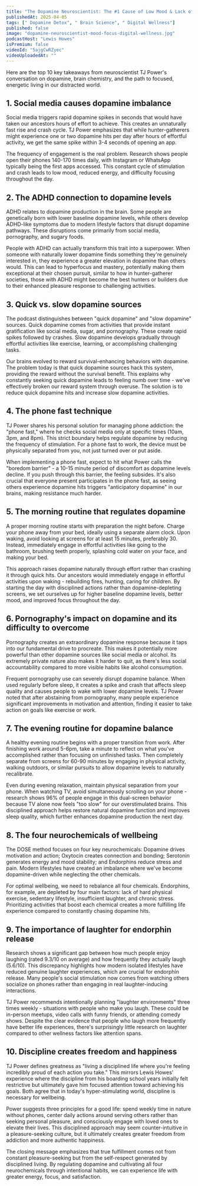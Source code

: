 ```yaml
---
title: "The Dopamine Neuroscientist: The #1 Cause of Low Mood & Lack of Focus!"
publishedAt: 2025-04-05
tags: [" Dopamine Detox", " Brain Science", " Digital Wellness"]
published: false
image: "dopamine-neuroscientist-mood-focus-digital-wellness.jpg"
podcastHost: "Lewis Howes"
isPremium: false
videoId: "5ajgCwRZyec"
videoUploadedAt: ""
---
```



<PodcastSummaryPageLayout frontmatter={frontmatter}>

Here are the top 10 key takeaways from neuroscientist TJ Power's conversation on dopamine, brain chemistry, and the path to focused, energetic living in our distracted world.

## 1. Social media causes dopamine imbalance

Social media triggers rapid dopamine spikes in seconds that would have taken our ancestors hours of effort to achieve. This creates an unnaturally fast rise and crash cycle. TJ Power emphasizes that while hunter-gatherers might experience one or two dopamine hits per day after hours of effortful activity, we get the same spike within 3-4 seconds of opening an app.

The frequency of engagement is the real problem. Research shows people open their phones 140-170 times daily, with Instagram or WhatsApp typically being the first apps accessed. This constant cycle of stimulation and crash leads to low mood, reduced energy, and difficulty focusing throughout the day.

## 2. The ADHD connection to dopamine levels

ADHD relates to dopamine production in the brain. Some people are genetically born with lower baseline dopamine levels, while others develop ADHD-like symptoms due to modern lifestyle factors that disrupt dopamine pathways. These disruptions come primarily from social media, pornography, and sugary foods.

People with ADHD can actually transform this trait into a superpower. When someone with naturally lower dopamine finds something they're genuinely interested in, they experience a greater elevation in dopamine than others would. This can lead to hyperfocus and mastery, potentially making them exceptional at their chosen pursuit, similar to how in hunter-gatherer societies, those with ADHD might become the best hunters or builders due to their enhanced pleasure response to challenging activities.

## 3. Quick vs. slow dopamine sources

The podcast distinguishes between "quick dopamine" and "slow dopamine" sources. Quick dopamine comes from activities that provide instant gratification like social media, sugar, and pornography. These create rapid spikes followed by crashes. Slow dopamine develops gradually through effortful activities like exercise, learning, or accomplishing challenging tasks.

Our brains evolved to reward survival-enhancing behaviors with dopamine. The problem today is that quick dopamine sources hack this system, providing the reward without the survival benefit. This explains why constantly seeking quick dopamine leads to feeling numb over time - we've effectively broken our reward system through overuse. The solution is to reduce quick dopamine hits and increase slow dopamine activities.

## 4. The phone fast technique

TJ Power shares his personal solution for managing phone addiction: the "phone fast," where he checks social media only at specific times (10am, 3pm, and 8pm). This strict boundary helps regulate dopamine by reducing the frequency of stimulation. For a phone fast to work, the device must be physically separated from you, not just turned over or put aside.

When implementing a phone fast, expect to hit what Power calls the "boredom barrier" - a 10-15 minute period of discomfort as dopamine levels decline. If you push through this barrier, the feeling subsides. It's also crucial that everyone present participates in the phone fast, as seeing others experience dopamine hits triggers "anticipatory dopamine" in our brains, making resistance much harder.

## 5. The morning routine that regulates dopamine

A proper morning routine starts with preparation the night before. Charge your phone away from your bed, ideally using a separate alarm clock. Upon waking, avoid looking at screens for at least 15 minutes, preferably 30. Instead, immediately engage in effortful activities like going to the bathroom, brushing teeth properly, splashing cold water on your face, and making your bed.

This approach raises dopamine naturally through effort rather than crashing it through quick hits. Our ancestors would immediately engage in effortful activities upon waking - rebuilding fires, hunting, caring for children. By starting the day with disciplined actions rather than dopamine-depleting screens, we set ourselves up for higher baseline dopamine levels, better mood, and improved focus throughout the day.

## 6. Pornography's impact on dopamine and its difficulty to overcome

Pornography creates an extraordinary dopamine response because it taps into our fundamental drive to procreate. This makes it potentially more powerful than other dopamine sources like social media or alcohol. Its extremely private nature also makes it harder to quit, as there's less social accountability compared to more visible habits like alcohol consumption.

Frequent pornography use can severely disrupt dopamine balance. When used regularly before sleep, it creates a spike and crash that affects sleep quality and causes people to wake with lower dopamine levels. TJ Power noted that after abstaining from pornography, many people experience significant improvements in motivation and attention, finding it easier to take action on goals like exercise or work.

## 7. The evening routine for dopamine balance

A healthy evening routine begins with a proper transition from work. After finishing work around 5-6pm, take a minute to reflect on what you've accomplished rather than focusing on unfinished tasks. Then completely separate from screens for 60-90 minutes by engaging in physical activity, walking outdoors, or similar pursuits to allow dopamine levels to naturally recalibrate.

Even during evening relaxation, maintain physical separation from your phone. When watching TV, avoid simultaneously scrolling on your phone - research shows 96% of people engage in this dual-screen behavior because TV alone now feels "too slow" for our overstimulated brains. This disciplined approach helps restore natural dopamine function and improves sleep quality, which further enhances dopamine production the next day.

## 8. The four neurochemicals of wellbeing

The DOSE method focuses on four key neurochemicals: Dopamine drives motivation and action; Oxytocin creates connection and bonding; Serotonin generates energy and mood stability; and Endorphins reduce stress and pain. Modern lifestyles have created an imbalance where we've become dopamine-driven while neglecting the other chemicals.

For optimal wellbeing, we need to rebalance all four chemicals. Endorphins, for example, are depleted by four main factors: lack of hard physical exercise, sedentary lifestyle, insufficient laughter, and chronic stress. Prioritizing activities that boost each chemical creates a more fulfilling life experience compared to constantly chasing dopamine hits.

## 9. The importance of laughter for endorphin release

Research shows a significant gap between how much people enjoy laughing (rated 9.3/10 on average) and how frequently they actually laugh (5.6/10). This discrepancy highlights how modern isolated lifestyles have reduced genuine laughter experiences, which are crucial for endorphin release. Many people's social stimulation now comes from watching others socialize on phones rather than engaging in real laughter-inducing interactions.

TJ Power recommends intentionally planning "laughter environments" three times weekly - situations with people who make you laugh. These could be in-person meetups, video calls with funny friends, or attending comedy shows. Despite the clear evidence that people who laugh more frequently have better life experiences, there's surprisingly little research on laughter compared to other wellness factors like attention spans.

## 10. Discipline creates freedom and happiness

TJ Power defines greatness as "living a disciplined life where you're feeling incredibly proud of each action you take." This mirrors Lewis Howes' experience where the discipline from his boarding school years initially felt restrictive but ultimately gave him focused attention toward achieving his goals. Both agree that in today's hyper-stimulating world, discipline is necessary for wellbeing.

Power suggests three principles for a good life: spend weekly time in nature without phones, center daily actions around serving others rather than seeking personal pleasure, and consciously engage with loved ones to elevate their lives. This disciplined approach may seem counter-intuitive in a pleasure-seeking culture, but it ultimately creates greater freedom from addiction and more authentic happiness.

The closing message emphasizes that true fulfillment comes not from constant pleasure-seeking but from the self-respect generated by disciplined living. By regulating dopamine and cultivating all four neurochemicals through intentional habits, we can experience life with greater energy, focus, and satisfaction.

</PodcastSummaryPageLayout>
